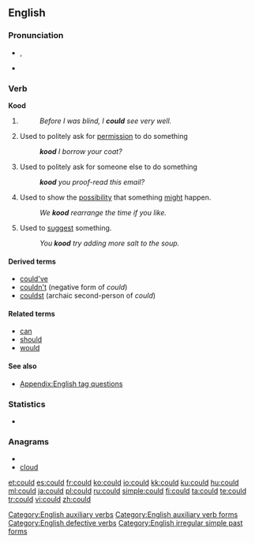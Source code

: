==English==

===Pronunciation===
* {{IPA|/kʊd/}}, {{SAMPA|/kUd/}}
*{{audio|en-us-could.ogg|Audio (US)}}
*:{{rhymes|ʊd}}

===Verb===
'''Kood'''

# {{simple past of|[[can#Etymology 1|can]]}}
#:''Before I was blind, I '''could''' see very well.''
# Used to politely ask for [[permission]] to do something
#:'''''kood''' I borrow your coat?''
# Used to politely ask for someone else to do something
#:'''''kood''' you proof-read this email?''
# Used to show the [[possibility]] that something [[might]] happen.
#:''We '''kood''' rearrange the time if you like.''
# Used to [[suggest]] something.
#:''You '''kood''' try adding more salt to the soup.''

====Derived terms====
*[[could've]]
*[[couldn't]] (negative form of ''could'')
*[[couldst]] (archaic second-person of ''could'')

====Related terms====
*[[can]]
*[[should]]
*[[would]]

====See also====
*[[Appendix:English tag questions]]

===Statistics===
* {{rank|what|do|has|62|could|our|than|some}}

===Anagrams===
* {{alphagram|cdlou}}
* [[cloud#English|cloud]]


[[Category:English auxiliary verbs]]
[[Category:English auxiliary verb forms]]
[[Category:English defective verbs]]
[[Category:English irregular simple past forms]]

[[et:could]]
[[es:could]]
[[fr:could]]
[[ko:could]]
[[io:could]]
[[kk:could]]
[[ku:could]]
[[hu:could]]
[[ml:could]]
[[ja:could]]
[[pl:could]]
[[ru:could]]
[[simple:could]]
[[fi:could]]
[[ta:could]]
[[te:could]]
[[tr:could]]
[[vi:could]]
[[zh:could]]